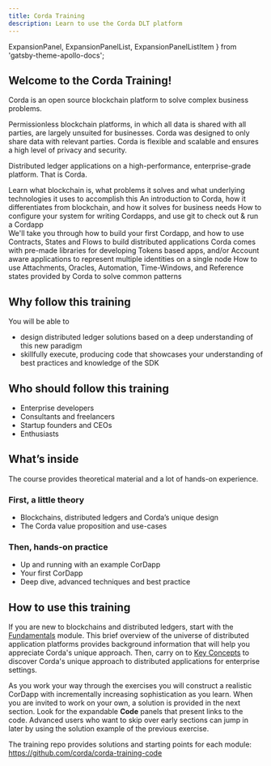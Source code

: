 ```yaml
---
title: Corda Training
description: Learn to use the Corda DLT platform
---
```


  ExpansionPanel,
  ExpansionPanelList,
  ExpansionPanelListItem
} from 'gatsby-theme-apollo-docs';


## Welcome to the Corda Training!

Corda is an open source blockchain platform to solve complex business problems.

Permissionless blockchain platforms, in which all data is shared with all parties, are largely unsuited for businesses. Corda was designed to only share data with relevant parties. Corda is flexible and scalable and ensures a high level of privacy and security.

Distributed ledger applications on a high-performance, enterprise-grade platform. That is Corda.


<NavigationCardWrapper>
    <NavigationCard href="/fundamentals/introduction/" title="Blockchain Fundamentals" readingtime="71">
        Learn what blockchain is, what problems it solves and what underlying technologies it uses to accomplish this
    </NavigationCard>
    <NavigationCard href="/key-concepts/introduction/" title="What is Corda?" readingtime="38">
        An introduction to Corda, how it differentiates from blockchain, and how it solves for business needs 
    </NavigationCard>
    <NavigationCard href="/prepare-and-discover/introduction/" title="Getting Setup"  readingtime="85">
        How to configure your system for writing Cordapps, and use git to check out &amp; run a Cordapp
    </NavigationCard>
</NavigationCardWrapper>

<br/>

<NavigationCardWrapper>
    <NavigationCard href="/first-code/introduction/" title="Getting Started" readingtime="78">
        We'll take you through how to build your first Cordapp, and how to use Contracts, States and Flows to build distributed applications
    </NavigationCard>
    <NavigationCard href="/libraries/introduction/" title="Libraries" readingtime="105">
        Corda comes with pre-made libraries for developing Tokens based apps, and/or Account aware applications to represent multiple identities on a single node
    </NavigationCard>
    <NavigationCard href="/corda-details/introduction/" title="Advanced Features" readingtime="104">
      How to use Attachments, Oracles, Automation, Time-Windows, and Reference states provided by Corda to solve common patterns
    </NavigationCard>
</NavigationCardWrapper>

## Why follow this training

You will be able to
- design distributed ledger solutions based on a deep understanding of this new paradigm
- skillfully execute, producing code that showcases your understanding of best practices and knowledge of the SDK

## Who should follow this training

- Enterprise developers
- Consultants and freelancers
- Startup founders and CEOs
- Enthusiasts

## What’s inside

The course provides theoretical material and a lot of hands-on experience.

### First, a little theory

- Blockchains, distributed ledgers and Corda’s unique design
- The Corda value proposition and use-cases

### Then, hands-on practice

- Up and running with an example CorDapp
- Your first CorDapp
- Deep dive, advanced techniques and best practice

## How to use this training

If you are new to blockchains and distributed ledgers, start with the [Fundamentals](./fundamentals/introduction/) module. This brief overview of the universe of distributed application platforms provides background information that will help you appreciate Corda's unique approach. Then, carry on to [Key Concepts](./key-concepts/introduction/) to discover Corda's unique approach to distributed applications for enterprise settings.

As you work your way through the exercises you will construct a realistic CorDapp with incrementally increasing sophistication as you learn. When you are invited to work on your own, a solution is provided in the next section. Look for the expandable **Code** panels that present links to the code. Advanced users who want to skip over early sections can jump in later by using the solution example of the previous exercise.

<ExpansionPanel title="Code">

The training repo provides solutions and starting points for each module: https://github.com/corda/corda-training-code



